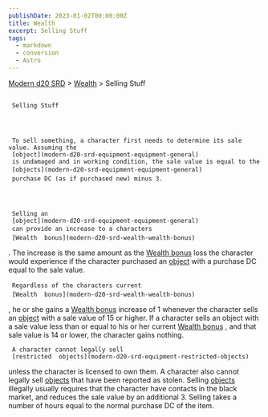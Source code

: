 ```yaml
---
publishDate: 2023-01-02T00:00:00Z
title: Wealth
excerpt: Selling Stuff
tags:
  - markdown
  - conversion
  - Astro
---
```


[Modern d20 SRD](/#modernD20) >
[Wealth](modern-d20-srd-wealth-index) > Selling Stuff

##

     Selling Stuff




     To sell something, a character first needs to determine its sale value. Assuming the
     [object](modern-d20-srd-equipment-equipment-general)
     is undamaged and in working condition, the sale value is equal to the
     [objects](modern-d20-srd-equipment-equipment-general)
     purchase DC (as if purchased new) minus 3.




     Selling an
     [object](modern-d20-srd-equipment-equipment-general)
     can provide an increase to a characters
     [Wealth  bonus](modern-d20-srd-wealth-wealth-bonus)
. The increase is the same amount as the
[Wealth bonus](modern-d20-srd-wealth-wealth-bonus)
loss the character would experience if the character purchased an
[object](modern-d20-srd-equipment-equipment-general)
with a purchase DC equal to the sale value.

     Regardless of the characters current
     [Wealth  bonus](modern-d20-srd-wealth-wealth-bonus)
, he or she gains a
[Wealth bonus](modern-d20-srd-wealth-wealth-bonus)
increase of 1 whenever the character sells an
[object](modern-d20-srd-equipment-equipment-general)
with
a sale value of 15 or higher. If a character sells an object with a sale value
less than or equal to his or her current
[Wealth bonus](modern-d20-srd-wealth-wealth-bonus)
, and that sale value
is 14 or lower, the character gains nothing.

     A character cannot legally sell
     [restricted  objects](modern-d20-srd-equipment-restricted-objects)
unless the character is licensed to own them. A character also cannot legally sell
[objects](modern-d20-srd-equipment-equipment-general)
that have been reported as stolen. Selling
[objects](modern-d20-srd-equipment-equipment-general)
illegally usually requires that the character have contacts in the black market, and reduces the sale value by an additional 3. Selling takes a number of hours equal to the normal purchase DC of the item.
